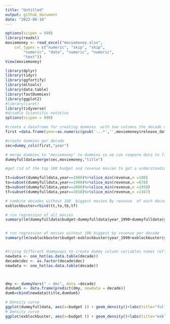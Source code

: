 ```yaml
---
title: "Untitled"
output: github_document
date: "2022-08-16"
---
```


```r
options(scipen = 999)
library(readxl)
moviemoney <- read_excel("moviemoney.xlsx", 
    col_types = c("numeric", "skip", "skip", 
        "numeric", "date", "numeric", "numeric", 
        "text"))
View(moviemoney)
```

```r
library(dplyr)
library(tidyr)
library(ggfortify)
library(mltools)
library(data.table)
library(fastDummies)
library(ggplot2)
#library(caret)
library(tidyverse)
#disable Scientific notation 
options(scipen = 999)
```



```r
#create a dataframe for creating dummies  with two columns the decade when the movie was made byand the title of the movie 
first =data.frame(year=as.numeric(gsub('-..*','',moviemoney$release_date ))%/%10 *10,title=moviemoney$title)%>%filter( year==2000|year==2010 |year==1990|year==1980)
```
```r
#create dummies per decade 
sec=dummy_cols(first,"year")
```

```r
# merge dummies to "moviemoney" to dummies so we can compare data to financial data 
dummyfulldata=merge(sec,moviemoney,"title")


```
```r
#get rid of the top 100 budget and revenue movies to get a understanding of the "block buster"effect where the biggest movies drive sells

tt=subset(dummyfulldata,year==1980)%>%slice_min(revenue,n =180)
to=subset(dummyfulldata,year==1990)%>%slice_min(revenue,n =678)
tb=subset(dummyfulldata,year==2000)%>%slice_min(revenue,n =1950)
tf=subset(dummyfulldata,year==2010)%>%slice_min(revenue,n =1347)

```
```r
# combine decades without 100  biggest movies By revenue  of each decade 
exblockbuster=rbind(tt,to,tb,tf)

```

```r
# run regression of all movies 
summary(lm(dummyfulldata$budget~dummyfulldata$year_1990+dummyfulldata$year_2000+dummyfulldata$year_2010))


# run regression of movies without 100 biggest by revenue per decade 
summary(lm(exblockbuster$budget~exblockbuster$year_1990+exblockbuster$year_2000+exblockbuster$year_2010))
```

```r

```


```r
#trying different dummyways to create dummy column variables names reflect prior versions  
newdata <- one_hot(as.data.table(decade))
decade$dec <- as.factor(decade$dec)
newdata <- one_hot(as.data.table(decade))



dmy <- dummyVars(" ~ dec", data =decade)
dumdum5 <- data.frame(predict(dmy, newdata = decade))
dum6=cbind(newdata$title,dumdum5)
```



```r
# Density curve
ggplot(dummyfulldata, aes(x=budget )) + geom_density()+labs(title="full dataset ",x="budget range from 0 to 3 billion ",y="percent per movie")+geom_density(color="brown2")
# Density curve
ggplot(exblockbuster, aes(x=budget )) + geom_density()+labs(title="exblockbuster",x="budget range from 0 to 3 billion ",y="percent per movie")

```

```r



```
